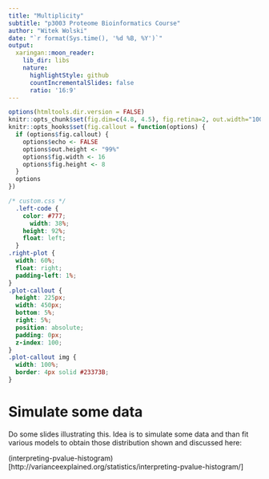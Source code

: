 ```yaml
---
title: "Multiplicity"
subtitle: "p3003 Proteome Bioinformatics Course"
author: "Witek Wolski"
date: "`r format(Sys.time(), '%d %B, %Y')`"
output: 
  xaringan::moon_reader:
    lib_dir: libs
    nature:
      highlightStyle: github
      countIncrementalSlides: false
      ratio: '16:9'
---
```


```r
options(htmltools.dir.version = FALSE)
knitr::opts_chunk$set(fig.dim=c(4.8, 4.5), fig.retina=2, out.width="100%")
knitr::opts_hooks$set(fig.callout = function(options) {
  if (options$fig.callout) {
    options$echo <- FALSE
    options$out.height <- "99%"
    options$fig.width <- 16
    options$fig.height <- 8
  }
  options
})
```



```css
/* custom.css */
  .left-code {
    color: #777;
      width: 38%;
    height: 92%;
    float: left;
  }
.right-plot {
  width: 60%;
  float: right;
  padding-left: 1%;
}
.plot-callout {
  height: 225px;
  width: 450px;
  bottom: 5%;
  right: 5%;
  position: absolute;
  padding: 0px;
  z-index: 100;
}
.plot-callout img {
  width: 100%;
  border: 4px solid #23373B;
}
```


# Simulate some data


Do some slides illustrating this.
Idea is to simulate some data and than fit various models to obtain those distribution shown and discussed here:

(interpreting-pvalue-histogram)[http://varianceexplained.org/statistics/interpreting-pvalue-histogram/]



```r



```
